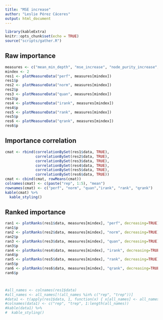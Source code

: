 ```yaml
---
title: "MSE increase"
author: "Leslie Pérez Cáceres"
output: html_document
---
```


```r
library(kableExtra)
knitr::opts_chunk$set(echo = TRUE)
source("scripts/gather.R")
```


## Raw importance 

```r
measures <- c("mean_min_depth", "mse_increase", "node_purity_increase", "times_a_root", "no_of_nodes")
mindex <- 2
res1 <- plotMeasureData("perf", measures[mindex])
res1$p
res2 <- plotMeasureData("norm", measures[mindex])
res2$p
res3 <- plotMeasureData("quan", measures[mindex])
res3$p
res4 <- plotMeasureData("irank", measures[mindex])
res4$p
res5 <- plotMeasureData("rank", measures[mindex])
res5$p
res6 <- plotMeasureData("qrank", measures[mindex])
res6$p
```


## Importance correlation
```r
cmat <- rbind(correlationBySet(res1$data, TRUE),
              correlationBySet(res2$data, TRUE),
              correlationBySet(res3$data, TRUE),
              correlationBySet(res4$data, TRUE),
              correlationBySet(res5$data, TRUE),
              correlationBySet(res6$data, TRUE))
cmat <- cbind(cmat, rowMeans(cmat))
colnames(cmat) <- c(paste("rep", 1:5), "mean")
rownames(cmat) <- c("perf", "norm", "quan","irank", "rank", "qrank")
kable(cmat) %>%
  kable_styling()

```


## Ranked importance


```r
ran1 <- plotRanks(res1$data, measures[mindex], "perf", decreasing=TRUE)
ran1$p
ran2 <- plotRanks(res2$data, measures[mindex], "norm", decreasing=TRUE)
ran2$p
ran3 <- plotRanks(res3$data, measures[mindex], "quan", decreasing=TRUE)
ran3$p
ran4 <- plotRanks(res4$data, measures[mindex], "irank", decreasing=TRUE)
ran4$p
ran5 <- plotRanks(res5$data, measures[mindex], "rank", decreasing=TRUE)
ran5$p
ran6 <- plotRanks(res6$data, measures[mindex], "qrank", decreasing=TRUE)
ran6$p



#all_names <- colnames(res1$data)
#all_names <- all_names[!(all_names %in% c("rep", "trep"))]
#data1 <- t(apply(res1$data, 1, function(x) { x[all_names] <- all_names[order(x[all_names])]; return(x) }))
#colnames(data1) <- c("rep", "trep", 1:length(all_names))
#kable(data1) %>%
#  kable_styling()     

```
